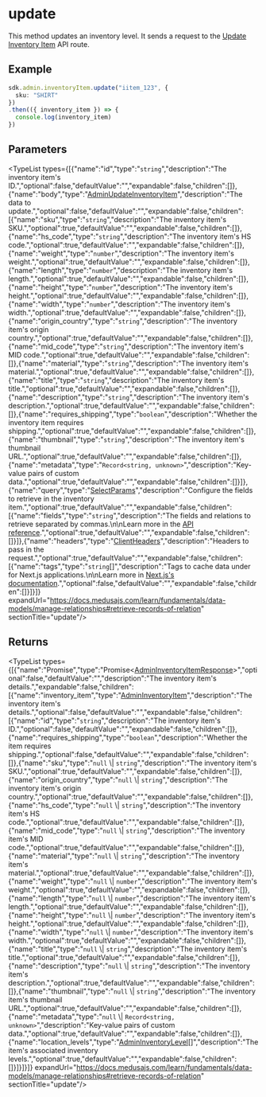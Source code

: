 
# update

This method updates an inventory level. It sends a request to the
[Update Inventory Item](https://docs.medusajs.com/api/admin#inventory-items\_postinventoryitemsid)
API route.

## Example

```ts
sdk.admin.inventoryItem.update("iitem_123", {
  sku: "SHIRT"
})
.then(({ inventory_item }) => {
  console.log(inventory_item)
})
```

## Parameters

<TypeList types={[{"name":"id","type":"`string`","description":"The inventory item's ID.","optional":false,"defaultValue":"","expandable":false,"children":[]},{"name":"body","type":"[AdminUpdateInventoryItem](../../../../../types/HttpTypes/interfaces/types.HttpTypes.AdminUpdateInventoryItem/page.mdx)","description":"The data to update.","optional":false,"defaultValue":"","expandable":false,"children":[{"name":"sku","type":"`string`","description":"The inventory item's SKU.","optional":true,"defaultValue":"","expandable":false,"children":[]},{"name":"hs_code","type":"`string`","description":"The inventory item's HS code.","optional":true,"defaultValue":"","expandable":false,"children":[]},{"name":"weight","type":"`number`","description":"The inventory item's weight.","optional":true,"defaultValue":"","expandable":false,"children":[]},{"name":"length","type":"`number`","description":"The inventory item's length.","optional":true,"defaultValue":"","expandable":false,"children":[]},{"name":"height","type":"`number`","description":"The inventory item's height.","optional":true,"defaultValue":"","expandable":false,"children":[]},{"name":"width","type":"`number`","description":"The inventory item's width.","optional":true,"defaultValue":"","expandable":false,"children":[]},{"name":"origin_country","type":"`string`","description":"The inventory item's origin country.","optional":true,"defaultValue":"","expandable":false,"children":[]},{"name":"mid_code","type":"`string`","description":"The inventory item's MID code.","optional":true,"defaultValue":"","expandable":false,"children":[]},{"name":"material","type":"`string`","description":"The inventory item's material.","optional":true,"defaultValue":"","expandable":false,"children":[]},{"name":"title","type":"`string`","description":"The inventory item's title.","optional":true,"defaultValue":"","expandable":false,"children":[]},{"name":"description","type":"`string`","description":"The inventory item's description.","optional":true,"defaultValue":"","expandable":false,"children":[]},{"name":"requires_shipping","type":"`boolean`","description":"Whether the inventory item requires shipping.","optional":true,"defaultValue":"","expandable":false,"children":[]},{"name":"thumbnail","type":"`string`","description":"The inventory item's thumbnail URL.","optional":true,"defaultValue":"","expandable":false,"children":[]},{"name":"metadata","type":"`Record<string, unknown>`","description":"Key-value pairs of custom data.","optional":true,"defaultValue":"","expandable":false,"children":[]}]},{"name":"query","type":"[SelectParams](../../../../../types/HttpTypes/interfaces/types.HttpTypes.SelectParams/page.mdx)","description":"Configure the fields to retrieve in the inventory item.","optional":true,"defaultValue":"","expandable":false,"children":[{"name":"fields","type":"`string`","description":"The fields and relations to retrieve separated by commas.\n\nLearn more in the [API reference](https://docs.medusajs.com/api/store#select-fields-and-relations).","optional":true,"defaultValue":"","expandable":false,"children":[]}]},{"name":"headers","type":"[ClientHeaders](../../../types/js_sdk.admin.ClientHeaders/page.mdx)","description":"Headers to pass in the request.","optional":true,"defaultValue":"","expandable":false,"children":[{"name":"tags","type":"`string`[]","description":"Tags to cache data under for Next.js applications.\n\nLearn more in [Next.js's documentation](https://nextjs.org/docs/app/building-your-application/caching#fetch-optionsnexttags-and-revalidatetag).","optional":false,"defaultValue":"","expandable":false,"children":[]}]}]} expandUrl="https://docs.medusajs.com/learn/fundamentals/data-models/manage-relationships#retrieve-records-of-relation" sectionTitle="update"/>

## Returns

<TypeList types={[{"name":"Promise","type":"Promise&#60;[AdminInventoryItemResponse](../../../../../types/HttpTypes/interfaces/types.HttpTypes.AdminInventoryItemResponse/page.mdx)&#62;","optional":false,"defaultValue":"","description":"The inventory item's details.","expandable":false,"children":[{"name":"inventory_item","type":"[AdminInventoryItem](../../../../../types/HttpTypes/interfaces/types.HttpTypes.AdminInventoryItem/page.mdx)","description":"The inventory item's details.","optional":false,"defaultValue":"","expandable":false,"children":[{"name":"id","type":"`string`","description":"The inventory item's ID.","optional":false,"defaultValue":"","expandable":false,"children":[]},{"name":"requires_shipping","type":"`boolean`","description":"Whether the item requires shipping.","optional":false,"defaultValue":"","expandable":false,"children":[]},{"name":"sku","type":"`null` \\| `string`","description":"The inventory item's SKU.","optional":true,"defaultValue":"","expandable":false,"children":[]},{"name":"origin_country","type":"`null` \\| `string`","description":"The inventory item's origin country.","optional":true,"defaultValue":"","expandable":false,"children":[]},{"name":"hs_code","type":"`null` \\| `string`","description":"The inventory item's HS code.","optional":true,"defaultValue":"","expandable":false,"children":[]},{"name":"mid_code","type":"`null` \\| `string`","description":"The inventory item's MID code.","optional":true,"defaultValue":"","expandable":false,"children":[]},{"name":"material","type":"`null` \\| `string`","description":"The inventory item's material.","optional":true,"defaultValue":"","expandable":false,"children":[]},{"name":"weight","type":"`null` \\| `number`","description":"The inventory item's weight.","optional":true,"defaultValue":"","expandable":false,"children":[]},{"name":"length","type":"`null` \\| `number`","description":"The inventory item's length.","optional":true,"defaultValue":"","expandable":false,"children":[]},{"name":"height","type":"`null` \\| `number`","description":"The inventory item's height.","optional":true,"defaultValue":"","expandable":false,"children":[]},{"name":"width","type":"`null` \\| `number`","description":"The inventory item's width.","optional":true,"defaultValue":"","expandable":false,"children":[]},{"name":"title","type":"`null` \\| `string`","description":"The inventory item's title.","optional":true,"defaultValue":"","expandable":false,"children":[]},{"name":"description","type":"`null` \\| `string`","description":"The inventory item's description.","optional":true,"defaultValue":"","expandable":false,"children":[]},{"name":"thumbnail","type":"`null` \\| `string`","description":"The inventory item's thumbnail URL.","optional":true,"defaultValue":"","expandable":false,"children":[]},{"name":"metadata","type":"`null` \\| `Record<string, unknown>`","description":"Key-value pairs of custom data.","optional":true,"defaultValue":"","expandable":false,"children":[]},{"name":"location_levels","type":"[AdminInventoryLevel](../../../../../types/HttpTypes/interfaces/types.HttpTypes.AdminInventoryLevel/page.mdx)[]","description":"The item's associated inventory levels.","optional":true,"defaultValue":"","expandable":false,"children":[]}]}]}]} expandUrl="https://docs.medusajs.com/learn/fundamentals/data-models/manage-relationships#retrieve-records-of-relation" sectionTitle="update"/>
